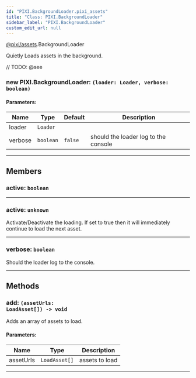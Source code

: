 ```yaml
---
id: "PIXI.BackgroundLoader.pixi_assets"
title: "Class: PIXI.BackgroundLoader"
sidebar_label: "PIXI.BackgroundLoader"
custom_edit_url: null
---
```


[@pixi/assets](../modules/pixi_assets).BackgroundLoader


Quietly Loads assets in the background.



// TODO: @see

        

<article>

### new PIXI.BackgroundLoader: <span><code>(loader&#58; Loader, verbose&#58; boolean) </code></span>

#### Parameters:
| Name    | Type                 | Default            | Description                          |
| ------- | -------------------- | ------------------ | ------------------------------------ |
| loader  | <code>Loader</code>  | <code></code>      |                                      |
| verbose | <code>boolean</code> | <code>false</code> | should the loader log to the console |

</article>

---------------------------------------




## Members
<article>

### active: <span><code>boolean</code></span>

</article>


---------------------------------------

<article>

### active: <span><code>unknown</code></span>
Activate/Deactivate the loading. If set to true then it will immediately continue to load the next asset.

</article>


---------------------------------------

<article>

### verbose: <span><code>boolean</code></span>
Should the loader log to the console.

</article>


---------------------------------------


## Methods
<article>

### add: <span><code>(assetUrls&#58; LoadAsset[]) -&#62; void</code></span>
Adds an array of assets to load.

#### Parameters:
| Name      | Type                     | Description    |
| --------- | ------------------------ | -------------- |
| assetUrls | <code>LoadAsset[]</code> | assets to load |
</article>


---------------------------------------


    